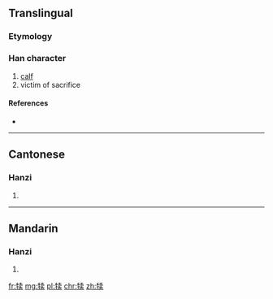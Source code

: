 {{also|犢}}
==Translingual==

===Etymology===
{{Han simp|犢|f=賣|t=卖}}

===Han character===
{{Han char|rn=93|rad=牛|as=08|sn=12|four=|canj=HQJNK}}

# [[calf]]
# victim of sacrifice

====References====
* {{Han ref|kx=0702.141|hdz=31812.090|uh=728A|ud=29322}}

----

==Cantonese==

===Hanzi===
{{yue-hanzi|jyut=|y=duk6|tra=犢}}

# {{defn|lang=yue|sort=牛08}}

----

==Mandarin==

===Hanzi===
{{cmn-hanzi|tra=犢|pin=[[dú]] ([[du2]])|wg=tu<sup>2</sup>}}

# {{defn|lang=cmn|sort=牛08}}

[[fr:犊]]
[[mg:犊]]
[[pl:犊]]
[[chr:犊]]
[[zh:犊]]